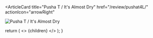 <ArticleCard
  title="Pusha T / It's Almost Dry"
  href="/review/pushat4L/"
  actionIcon="arrowRight"
>

![Pusha T / It's Almost Dry](../../images/cd/pushat4L.jpg)

</ArticleCard>

  return (
    <>
      {children}
    </>
  );
}
